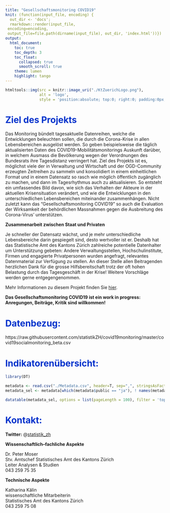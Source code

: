 ```yaml
---
title: "Gesellschaftsmonitoring COVID19"
knit: (function(input_file, encoding) {
  out_dir <- 'docs';
  rmarkdown::render(input_file,
 encoding=encoding,
 output_file=file.path(dirname(input_file), out_dir, 'index.html'))})
output: 
  html_document:
    toc: true
    toc_depth: 3
    toc_float:
      collapsed: true
      smooth_scroll: true
    theme: lumen
    highlight: tango
---
```


<style type="text/css">
.main-container {
  max-width: 1800px;
  margin-left: 0;
  margin-right: auto;
}
blockquote {
    padding: 10px 20px;
    margin: 0 0 20px;
    font-size: 14px;
    border-left: 5px solid #eee;
}

h1.title {
  font-size: 38px;
  color: #000000;
  }
  
h1 { /* Header 1 */
  font-size: 28px;
  color: #0033cc;
}
h2 { /* Header 2 */
    font-size: 28px;
	color: #0099ff
}
h3 { /* Header 3 */
    font-size: 14px;
	color: #6600cc
}
</style>
```r

htmltools::img(src = knitr::image_uri("./KtZuerichLogo.png"),
               alt = 'logo', 
               style = 'position:absolute; top:0; right:0; padding:0px;')
```

# Ziel des Projekts

Das Monitoring bündelt tagesaktuelle Datenreihen, welche die Entwicklungen beleuchten sollen, die durch die Corona-Krise in allen Lebensbereichen ausgelöst werden. So geben beispielsweise die täglich aktualisierten Daten des COVID19-Mobilitätsmonitorings Auskunft darüber, in welchem Ausmass die Bevölkerung wegen der Verordnungen des Bundesrats ihre Tagesdistanz verringert hat. Ziel des Projekts ist es, möglichst viele der in Verwaltung und Wirtschaft und der OGD-Community erzeugten Zeitreihen zu sammeln und konsolidiert in einem einheitlichen Format und in einem Datensatz so rasch wie möglich öffentlich zugänglich zu machen, und dann im Tagesrhythmus auch zu aktualisieren. So entsteht ein umfassendes Bild davon, wie sich das Verhalten der Akteure in der aktuellen Krisensituation verändert, und wie die Entwicklungen in den unterschiedlichen Lebensbereichen miteinander zusammenhängen. Nicht zuletzt kann das "Gesellschaftsmonitoring COVID19" so auch die Evaluation der Wirksamkeit der behördlichen Massnahmen gegen die Ausbreitung des Corona-Virus' unterstützen.

**Zusammenarbeit zwischen Staat und Privaten**

Je schneller der Datensatz wächst, und je mehr unterschiedliche Lebensbereiche darin gespiegelt sind, desto wertvoller ist er. Deshalb hat das Statistische Amt des Kantons Zürich zahlreiche potentielle Datenhalter um Unterstützung gebeten: Andere Verwaltungsstellen, Hochschulinstitute, Firmen und engagierte Privatpersonen wurden angefragt, relevantes Datenmaterial zur Verfügung zu stellen. An dieser Stelle allen Beitragenden herzlichen Dank für die grosse Hilfsbereitschaft trotz der oft hohen Belastung durch das Tagesgeschäft in der Krise! Weitere Vorschläge werden gerne entgegengenommen.

Mehr Informationen zu diesem Projekt finden Sie [hier](https://bit.ly/2UbzLdv).

**Das Gesellschaftsmonitoring COVID19 ist ein work in progress: Anregungen, Beiträge, Kritik sind willkommen!**

# Datenbezug:

https://raw.githubusercontent.com/statistikZH/covid19monitoring/master/covid19socialmonitoring_beta.csv


# Indikatorenübersicht:

```r

library(DT)

metadata <- read.csv("./Metadata.csv", header=T, sep=",", stringsAsFactors=FALSE, encoding="UTF-8")
metadata_sel <- metadata[which(metadata$public == "ja"), ! names(metadata) %in% c("variable_short", "description", "public")]

datatable(metadata_sel, options = list(pageLength = 100), filter = 'top' , escape = FALSE, rownames = FALSE)

```



# Kontakt:

**Twitter:** @[statistik_zh](https://twitter.com/statistik_zh)


**Wissenschaftlich–fachliche Aspekte**

Dr. Peter Moser <br>
Stv. Amtschef Statistisches Amt des Kantons Zürich <br>
Leiter Analysen & Studien <br>
043 259 75 35

**Technische Aspekte**

Katharina Kälin <br>
wissenschaftliche Mitarbeiterin  <br>
Statistisches Amt des Kantons Zürich  <br>
043 259 75 08

